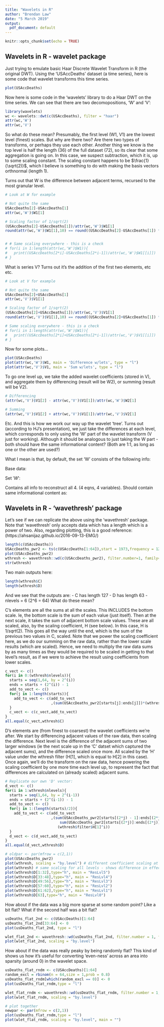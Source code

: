 ```yaml
---
title: "Wavelets in R"
author: "Brendan Law"
date: "5 March 2019"
output:
  pdf_document: default
---
```


```r
knitr::opts_chunk$set(echo = TRUE)
```

## Wavelets in R - wavelet package

Just trying to emulate basic Haar Discrete Wavelet Transform in R (the original DWT). Using the 'USAccDeaths' dataset (a time series), here is some code that wavelet transforms this time series.

```r
plot(USAccDeaths)

```

Now here is some code in the 'wavelets' library to do a Haar DWT on the time series. We can see that there are two decomopositions, 'W' and 'V':

```r
library(wavelets)
wc <- wavelets::dwt(c(USAccDeaths), filter = "haar")
attr(wc,'W')
attr(wc,'V')
```

So what do these mean? Presumably, the first level (W1, V1) are the lowest level (finest) scales. But why are there two? Are there two types of transforms, or perhaps they use each other. Another thing we know is the top level is half the length (36) of the full dataset (72), so its clear that some aggregation is going on. In this case, we suspect subtraction, which it is, up to some scaling constant. The scaling constant happens to be $\frac{1}{\sqrt(2)}$, which I believe is something to do with making the basis vectors orthnormal (length 1).

Turns out that W is the difference between adjacent terms, recursed to the most granular level.

```r
# Look at W for example

# Not quite the same
USAccDeaths[2]-USAccDeaths[1]
attr(wc,'W')$W1[1]

# Scaling factor of 1/sqrt(2)
(USAccDeaths[2]-USAccDeaths[1])/attr(wc,'W')$W1[1]
round(attr(wc,'W')$W1[1],10) == round((USAccDeaths[2]-USAccDeaths[1]) * 1/sqrt(2),10)


# # Same scaling everywhere - this is a check
# for(i in 1:length(attr(wc,'W')$W1)){
#   print((USAccDeaths[2*i]-USAccDeaths[2*i-1])/attr(wc,'W')$W1[[i]])
# }
```

What is series V? Turns out it's the addition of the first two elements, etc etc.
```r
# Look at V for example

# Not quite the same
USAccDeaths[2]+USAccDeaths[1]
attr(wc,'V')$V1[1]

# Scaling factor of 1/sqrt(2)
(USAccDeaths[2]+USAccDeaths[1])/attr(wc,'V')$V1[1]
round(attr(wc,'V')$V1[1],10) == round((USAccDeaths[2]+USAccDeaths[1]) * 1/sqrt(2),10)

# Same scaling everywhere - this is a check
# for(i in 1:length(attr(wc,'W')$W1)){
#   print((USAccDeaths[2*i]+USAccDeaths[2*i-1])/attr(wc,'V')$V1[[i]])
# }
```

Now for some plots...
```r
plot(USAccDeaths)
plot(attr(wc,'W')$W1, main = 'Difference w/lets', type = "l")
plot(attr(wc,'V')$V1, main = 'Sum w/lets', type = "l")
```

To go one level up, we take the added wavelet coefficients (stored in V), and aggregate them by differencing (result will be W2), or summing (result will be V2).
```r
# Differencing
(attr(wc,'V')$V1[2] - attr(wc,'V')$V1[1])/attr(wc,'W')$W2[1]

# Summing
(attr(wc,'V')$V1[2] + attr(wc,'V')$V1[1])/attr(wc,'V')$V2[1]
```

Etc. And this is how we work our way up the wavelet 'tree'. Turns out (according to HJ's presentation), we just take the differences at each level, which corresponds to only using the 'W' part of the wavelet transform (V just for working). Although it should be analogous to just taking the W part - both should have the same informational content? (Both are 1:1, as long as one or the other are used?) 

What I mean is that, by default, the set 'W' consists of the following info:

Base data:
\begin{align*}
X_1, X_2, X_3, X_4 \\
\end{align*}

Set $'W'$:
\begin{align*}
X_1 - X_2, X_3 - X_4 \\
(X_1 + X_2) - (X_3 + X_4) \\
(X_1 + X_2) + (X_3 + X_4) \\
\end{align*}

Contains all info to reconstruct all 4. (4 eqns, 4 variables). Should contain same informational content as:
\begin{align*}
\text{Set }'W_{alt}': \\
X_1 + X_2, X_3 + X_4 \\
(X_1 - X_2) + (X_3 - X_4) \\
(X_1 - X_2) - (X_3 - X_4) \\
\end{align*}

## Wavelets in R - 'wavethresh' package
Let's see if we can replicate the above using the 'wavethresh' package. Note that 'wavethresh' only accepts data which has a length which is a power of two. Also, regarding plotting, this is a good reference: (https://ahsanijaz.github.io/2016-09-13-EMG/)
```r
length(c(USAccDeaths))
USAccDeaths_pwr2 <- ts(c(USAccDeaths[1:64]),start = 1973,frequency = 12)
plot(USAccDeaths_pwr2)
wthresh <- wavethresh::wd(c(USAccDeaths_pwr2), filter.number=1, family="DaubExPhase")
str(wthresh)
```

Two main outputs here:
```r
length(wthresh$C)
length(wthresh$D)
```

And we see that the outputs are:
- C has length 127
- D has length 63
- nlevels = 6 (2^6 = 64)
What do these mean?

C's elements are all the sums at all the scales. This INCLUDES the bottom scale. Ie, the bottom scale is the sum of each value (just itself). Then at the next scale, it takes the sum of adjacent bottom scale values. These are all scaled, also, by the scaling coefficient, H (see below). In this case, H is $1/sqrt(2)$. This goes all the way until the end, which is the sum of the previous two values in C, scaled. Note that we power the scaling coefficient here, as we do our summing on the raw data, rather than the lower scale results (which are scaled). Hence, we need to multiply the raw data sums by as many times as they would be required to be scaled in getting to that level's result, as if we were to achieve the result using coefficients from lower scales.
```r
c_vect <- c()
for(i in 0:(wthresh$nlevels)){
  starts = seq(1,64, by = 2^(i))
  ends = starts + (2^(i)) - 1
  add_to_vect <- c()
  for(j in 1:length(starts)){
    add_to_vect <- c(add_to_vect
                     ,(sum(USAccDeaths_pwr2[starts[j]:ends[j]])*(wthresh$filter$H[1])^i))
  }
  c_vect <- c(c_vect,add_to_vect)
}
all.equal(c_vect,wthresh$C)
```

D's elements are (from finest to coarsest) the wavelet coefficients we're after. We start by differencing adjacent values of the raw data, then scaling the difference. Next level is the difference of the adjacent sums of two larger windows (ie the next scale up in the 'C' datset which captured the adjacent sums), and the difference scaled once more. All scaled by the 'H' value under the wthresh filter (H[1], which is equal to H[2] in this case). Once again, we'll do the transform on the raw data, hence powering the scaling coefficient by one more time each level up, to represent the fact that differences are calculated on (already scaled) adjacent sums.
```r
# Replicate our own 'D' vector:
d_vect <- c()
for(i in 1:wthresh$nlevels){
  starts = seq(1,64, by = 2^(i-1))
  ends = starts + (2^(i-1)) - 1
  add_to_vect <- c()
  for(j in 1:(length(starts)/2)){
    add_to_vect <- c(add_to_vect
                     ,(sum(USAccDeaths_pwr2[starts[(2*j) - 1]:ends[(2*j) - 1]]) - 
                         sum(USAccDeaths_pwr2[starts[(2*j)]:ends[(2*j)]])) *
                        (wthresh$filter$H[1]^i))
  }
  d_vect <- c(d_vect,add_to_vect)
}
all.equal(d_vect,wthresh$D)
```

```r
# oldpar <- par(mfrow = c(2,1))
plot(USAccDeaths_pwr2)
plot(wthresh, scaling = "by.level") # different coefficient scaling at each level
plot(wthresh) # same scaling for all levels - shows difference in effect sizes at each level
plot(wthresh$D[1:32],type="h", main = "ResLvl5")
plot(wthresh$D[33:48],type="h", main = "ResLvl4")
plot(wthresh$D[49:56],type="h", main = "ResLvl3")
plot(wthresh$D[57:60],type="h", main = "ResLvl2")
plot(wthresh$D[61:62],type="h", main = "ResLvl1")
plot(wthresh$D[63],type="h", main = "ResLvl0")
```

How about if the data was a big more sparse at some random point? Like a bit flat? What if the second half was a bit flat?

```r
usDeaths_flat_2nd <- c(USAccDeaths)[1:64]
usDeaths_flat_2nd[33:64] <- 0
plot(usDeaths_flat_2nd, type = "l")

wlet_flat_2nd <- wavethresh::wd(usDeaths_flat_2nd, filter.number = 1, family = "DaubExPhase")
plot(wlet_flat_2nd, scaling = "by.level")
```

How about if the data was really peaky by being randomly flat? This kind of shows us how it's useful for converting 'even-ness' across an area into sparsity (around 0) in the wavelet space.

```r
usDeaths_flat_rndm <- c(USAccDeaths)[1:64]
random_excl = rbinom(n = 64,size = 1,prob = 0.8)
usDeaths_flat_rndm[which(random_excl == 0)] <- 0
plot(usDeaths_flat_rndm,type = "l")

wlet_flat_rndm <- wavethresh::wd(usDeaths_flat_rndm, filter.number = 1, family = "DaubExPhase")
plot(wlet_flat_rndm, scaling = "by.level")

# plot together
newpar <- par(mfrow = c(2,1))
plot(usDeaths_flat_rndm,type = "l")
plot(wlet_flat_rndm, scaling = "by.level", main = "")
```
